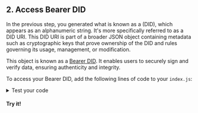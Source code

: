 
<section class="docs-section">

## 2. Access Bearer DID

In the previous step, you generated what is known as a (DID), which appears as an alphanumeric string. It's more specifically referred to as a DID URI. 
This DID URI is part of a broader JSON object containing metadata such as cryptographic keys that prove ownership of the DID and rules governing its usage, management, or modification.

This object is known as a [Bearer DID](http://developer.tbd.website/docs/web5/build/decentralized-identifiers/how-to-create-did#create-did). It enables users to securely sign and verify data, ensuring authenticity and integrity.

To access your Bearer DID, add the following lines of code to your `index.js`:

<CodeSnippet snippetName="getBearerDid" />

<details>
    <summary>Test your code</summary>

Wanna see the Bearer DID you just created?

In index.js, add the following line and save your file:

```js
console.log(aliceBearerDid);
```

Then from the terminal, run:
```bash
node index.js
```

You'll see the Bearer DID.

</details>

#### Try it!

</section>
